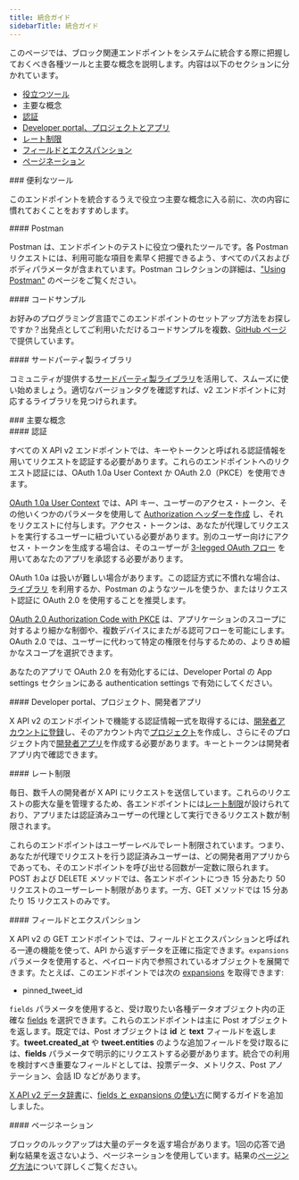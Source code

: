```yaml
---
title: 統合ガイド
sidebarTitle: 統合ガイド
---
```



このページでは、ブロック関連エンドポイントをシステムに統合する際に把握しておくべき各種ツールと主要な概念を説明します。内容は以下のセクションに分かれています。

- [役立つツール](#helpful)
- 主要な概念
- [認証](#authentication)
- [Developer portal、プロジェクトとアプリ](#portal)
- [レート制限](#limits)
- [フィールドとエクスパンション](#fields)
- [ページネーション](#pagination)

<div id="helpful-tools">
  ### 便利なツール
</div>

このエンドポイントを統合するうえで役立つ主要な概念に入る前に、次の内容に慣れておくことをおすすめします。

<div id="postman">
  #### Postman
</div>

Postman は、エンドポイントのテストに役立つ優れたツールです。各 Postman リクエストには、利用可能な項目を素早く把握できるよう、すべてのパスおよびボディパラメータが含まれています。Postman コレクションの詳細は、["Using Postman"](/ja/tutorials/postman-getting-started) のページをご覧ください。 

<div id="code-samples">
  #### コードサンプル
</div>

お好みのプログラミング言語でこのエンドポイントのセットアップ方法をお探しですか？出発点としてご利用いただけるコードサンプルを複数、[GitHub ページ](https://github.com/xdevplatform/Twitter-API-v2-sample-code)で提供しています。

<div id="third-party-libraries">
  #### サードパーティ製ライブラリ
</div>

コミュニティが提供する[サードパーティ製ライブラリ](/ja/x-api/tools-and-libraries/overview)を活用して、スムーズに使い始めましょう。適切なバージョンタグを確認すれば、v2 エンドポイントに対応するライブラリを見つけられます。

<div id="key-concepts">
  ### 主要な概念
</div>

<div id="authentication">
  #### 認証
</div>

すべての X API v2 エンドポイントでは、キーやトークンと呼ばれる認証情報を用いてリクエストを認証する必要があります。これらのエンドポイントへのリクエスト認証には、OAuth 1.0a User Context か OAuth 2.0（PKCE）を使用できます。 

[OAuth 1.0a User Context](/ja/resources/fundamentals/authentication) では、API キー、ユーザーのアクセス・トークン、その他いくつかのパラメータを使用して [Authorization ヘッダーを作成](/ja/resources/fundamentals/authentication#authorizing-a-request) し、それをリクエストに付与します。アクセス・トークンは、あなたが代理してリクエストを実行するユーザーに紐づいている必要があります。別のユーザー向けにアクセス・トークンを生成する場合は、そのユーザーが [3-legged OAuth フロー](https://developer-staging.x.com/resources/fundamentals/authentication/obtaining-user-access-tokens) を用いてあなたのアプリを承認する必要があります。 

OAuth 1.0a は扱いが難しい場合があります。この認証方式に不慣れな場合は、[ライブラリ](/ja/x-api/tools-and-libraries/overview) を利用するか、Postman のようなツールを使うか、またはリクエスト認証に OAuth 2.0 を使用することを推奨します。

[OAuth 2.0 Authorization Code with PKCE](/ja/resources/fundamentals/authentication#oauth-2-0-authorization-code-flow-with-pkce-3) は、アプリケーションのスコープに対するより細かな制御や、複数デバイスにまたがる認可フローを可能にします。OAuth 2.0 では、ユーザーに代わって特定の権限を付与するための、よりきめ細かなスコープを選択できます。 

あなたのアプリで OAuth 2.0 を有効化するには、Developer Portal の App settings セクションにある authentication settings で有効にしてください。

<div id="developer-portal-projects-and-developer-apps">
  #### Developer portal、プロジェクト、開発者アプリ
</div>

X API v2 のエンドポイントで機能する認証情報一式を取得するには、[開発者アカウントに登録](https://developer.x.com/en/portal/petition/essential/basic-info)し、そのアカウント内で[プロジェクト](/ja/resources/fundamentals/projects)を作成し、さらにそのプロジェクト内で[開発者アプリ](/ja/resources/fundamentals/developer-apps)を作成する必要があります。キーとトークンは開発者アプリ内で確認できます。
 

<div id="rate-limits">
  #### レート制限
</div>

毎日、数千人の開発者が X API にリクエストを送信しています。これらのリクエストの膨大な量を管理するため、各エンドポイントには[レート制限](/ja/x-api/fundamentals/rate-limits)が設けられており、アプリまたは認証済みユーザーの代理として実行できるリクエスト数が制限されます。 

これらのエンドポイントはユーザーレベルでレート制限されています。つまり、あなたが代理でリクエストを行う認証済みユーザーは、どの開発者用アプリからであっても、そのエンドポイントを呼び出せる回数が一定数に限られます。POST および DELETE メソッドでは、各エンドポイントにつき 15 分あたり 50 リクエストのユーザーレート制限があります。一方、GET メソッドでは 15 分あたり 15 リクエストのみです。
 

<div id="fields-and-expansions">
  #### フィールドとエクスパンション
</div>

X API v2 の GET エンドポイントでは、フィールドとエクスパンションと呼ばれる一連の機能を使って、API から返すデータを正確に指定できます。`expansions` パラメータを使用すると、ペイロード内で参照されているオブジェクトを展開できます。たとえば、このエンドポイントでは次の [expansions](/ja/x-api/fundamentals/expansions) を取得できます:

- pinned\_tweet\_id

`fields` パラメータを使用すると、受け取りたい各種データオブジェクト内の正確な [fields](/ja/x-api/fundamentals/fields) を選択できます。これらのエンドポイントは主に Post オブジェクトを返します。既定では、Post オブジェクトは **id** と **text** フィールドを返します。**tweet.created\_at** や **tweet.entities** のような追加フィールドを受け取るには、**fields** パラメータで明示的にリクエストする必要があります。統合での利用を検討すべき重要なフィールドとしては、投票データ、メトリクス、Post アノテーション、会話 ID などがあります。

[X API v2 データ辞書](/ja/x-api/fundamentals/data-dictionary)に、[fields と expansions の使い方](/ja/x-api/fundamentals/data-dictionary#how-to-use-fields-and-expansions)に関するガイドを追加しました。

<div id="pagination">
  #### ページネーション
</div>

ブロックのルックアップは大量のデータを返す場合があります。1回の応答で過剰な結果を返さないよう、ページネーションを使用しています。結果の[ページング方法](/ja/x-api/fundamentals/pagination)について詳しくご覧ください。